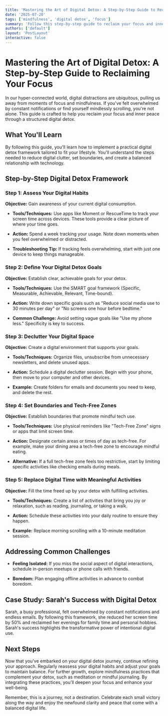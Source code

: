 ```yaml
---
title: 'Mastering the Art of Digital Detox: A Step-by-Step Guide to Reclaiming Your Focus'
date: '2025-07-20'
tags: ['mindfulness', 'digital detox', 'focus']
summary: 'Follow this step-by-step guide to reclaim your focus and inner peace through a practical digital detox framework, designed for immediate implementation.'
authors: ['default']
layout: 'PostLayout'
interactive: false
---
```


# Mastering the Art of Digital Detox: A Step-by-Step Guide to Reclaiming Your Focus

In our hyper-connected world, digital distractions are ubiquitous, pulling us away from moments of focus and mindfulness. If you've felt overwhelmed by constant notifications or find yourself mindlessly scrolling, you're not alone. This guide is crafted to help you reclaim your focus and inner peace through a structured digital detox.

## What You'll Learn

By following this guide, you'll learn how to implement a practical digital detox framework tailored to fit your lifestyle. You'll understand the steps needed to reduce digital clutter, set boundaries, and create a balanced relationship with technology.

## Step-by-Step Digital Detox Framework

### Step 1: Assess Your Digital Habits

**Objective:** Gain awareness of your current digital consumption.

- **Tools/Techniques:** Use apps like Moment or RescueTime to track your screen time across devices. These tools provide a clear picture of where your time goes.

- **Action:** Spend a week tracking your usage. Note down moments when you feel overwhelmed or distracted.

- **Troubleshooting Tip:** If tracking feels overwhelming, start with just one device to keep things manageable.

### Step 2: Define Your Digital Detox Goals

**Objective:** Establish clear, achievable goals for your detox.

- **Tools/Techniques:** Use the SMART goal framework (Specific, Measurable, Achievable, Relevant, Time-bound).

- **Action:** Write down specific goals such as "Reduce social media use to 30 minutes per day" or "No screens one hour before bedtime."

- **Common Challenge:** Avoid setting vague goals like "Use my phone less." Specificity is key to success.

### Step 3: Declutter Your Digital Space

**Objective:** Create a digital environment that supports your goals.

- **Tools/Techniques:** Organize files, unsubscribe from unnecessary newsletters, and delete unused apps.

- **Action:** Schedule a digital declutter session. Begin with your phone, then move to your computer and other devices.

- **Example:** Create folders for emails and documents you need to keep, and delete the rest.

### Step 4: Set Boundaries and Tech-Free Zones

**Objective:** Establish boundaries that promote mindful tech use.

- **Tools/Techniques:** Use physical reminders like "Tech-Free Zone" signs or apps that limit screen time.

- **Action:** Designate certain areas or times of day as tech-free. For example, make your dining area a tech-free zone to encourage mindful eating.

- **Alternative:** If a full tech-free zone feels too restrictive, start by limiting specific activities like checking emails during meals.

### Step 5: Replace Digital Time with Meaningful Activities

**Objective:** Fill the time freed up by your detox with fulfilling activities.

- **Tools/Techniques:** Create a list of activities that bring you joy or relaxation, such as reading, journaling, or taking a walk.

- **Action:** Schedule these activities into your daily routine to ensure they happen.

- **Example:** Replace morning scrolling with a 10-minute meditation session.

## Addressing Common Challenges

- **Feeling Isolated:** If you miss the social aspect of digital interactions, schedule in-person meetups or phone calls with friends.

- **Boredom:** Plan engaging offline activities in advance to combat boredom.

## Case Study: Sarah's Success with Digital Detox

Sarah, a busy professional, felt overwhelmed by constant notifications and endless emails. By following this framework, she reduced her screen time by 50% and reclaimed her evenings for family time and personal hobbies. Sarah's success highlights the transformative power of intentional digital use.

## Next Steps

Now that you've embarked on your digital detox journey, continue refining your approach. Regularly reassess your digital habits and adjust your goals to maintain balance. For further growth, explore mindfulness practices that complement your detox, such as meditation or mindful journaling. By integrating these practices, you'll deepen your focus and enhance your well-being. 

Remember, this is a journey, not a destination. Celebrate each small victory along the way and enjoy the newfound clarity and peace that come with a balanced digital life.